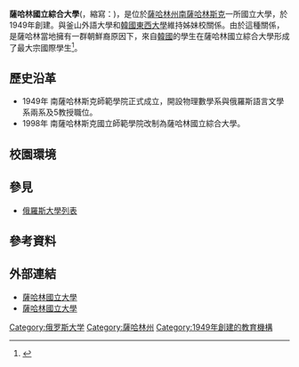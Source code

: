 {{coord|46.968969317097|N|142.73485816128|E|source:kolossus-ruwiki|display=title}}
{{Infobox university
|name            = 薩哈林國立綜合大學
|native_name     = {{lang|ru|Сахалинский государственный университет}}
|image           = [[File:Sakhalin_State_University_logo.png|235px]]
|image_name      = 
|image_size      = 
|caption         = 
|latin_name      = 
|motto           = 語言就是創造和平！
|established     = 1949
|type            = [[國立大學|國立]]
|endowment       = 
|staff           = 
|rector          = 米訥芬 伊格爾 喬治維奇<ref>[http://www.sakhgu.ru/news/997.htm {{lang|ru|События и новости — Сахалинский государственный университет (СахГУ)<!-- Заголовок добавлен ботом -->}}] {{webarchive|url=https://web.archive.org/web/20150110045735/http://www.sakhgu.ru/news/997.htm |date=2015-01-10 }}</ref>
|enrollment      = 
|undergrad       = 
|postgrad        = 
|doctoral        = 
|profess         = 
|city            = [[南薩哈林斯克|南薩哈林斯克]]
|state           = [[薩哈林州|薩哈林州]]
|country         = {{flagicon|Russia}}[[俄羅斯|俄羅斯]]
|campus          = [[市區|市區]]
|free_label      = 
|free            = 
|colours         =
|affiliations    = 
|footnotes       =
|website         = [http://www.sakhgu.ru/ www.sakhgu.ru/]
|address         = 
|publictransit   =
|telephone       =
|coor            =
|logo = 
}}

'''薩哈林國立綜合大學'''({{lang-ru|Сахалинский государственный университет}}，縮寫：'''{{lang|ru|СахГУ}}''')，是位於[[薩哈林州|薩哈林州]][[南薩哈林斯克|南薩哈林斯克]]一所國立大學，於1949年創建。與釜山外語大學和[[韓國|韓國]][[東西大學|東西大學]]維持姊妹校關係。由於這種關係，是薩哈林當地擁有一群朝鮮裔原因下，來自[[韓國|韓國]]的學生在薩哈林國立綜合大學形成了最大宗國際學生<ref name="VladivostokNews">{{cite news|title=22 Koreans to be repatriated from Sakhalin|date=2004-03-30|accessdate=2006-11-26|url=http://vn.vladnews.ru/Arch/2004/ISS409/News/upd30_2.HTM|publisher=The Vladivostok News|deadurl=yes|archiveurl=https://web.archive.org/web/20050319165221/http://vn.vladnews.ru/Arch/2004/ISS409/News/upd30_2.HTM|archivedate=2005-03-19}}</ref>。

== 歷史沿革 ==
*1949年 南薩哈林斯克師範學院正式成立，開設物理數學系與俄羅斯語言文學系兩系及5教授職位。
*1998年 南薩哈林斯克國立師範學院改制為薩哈林國立綜合大學。

== 校園環境 ==
{{Gallery
|title=
|footer=
|width=150
|height=150
|lines=1
|File:SakhGU 1.JPG|主樓建築
|File:SakhGU 2.JPG|技術石油和天然氣研究所
}}


== 參見 ==
*[[俄羅斯大學列表|俄羅斯大學列表]]

== 參考資料 ==
{{reflist}}

== 外部連結 ==
*[http://www.sakhgu.ru/ 薩哈林國立大學]{{ru_icon}}
*[https://web.archive.org/web/20140316200052/http://sakhgu.ru/eng/about/message.htm 薩哈林國立大學]{{en}}


[[Category:俄罗斯大学|Category:俄罗斯大学]]
[[Category:薩哈林州|Category:薩哈林州]]
[[Category:1949年創建的教育機構|Category:1949年創建的教育機構]]